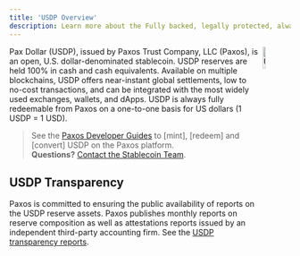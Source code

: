 ```yaml
---
title: 'USDP Overview'
description: Learn more about the Fully backed, legally protected, always available Pax Dollar.
---
```



<img src="/images/usdp.png" alt="USDP" align="right" width="10%" />

Pax Dollar (USDP), issued by Paxos Trust Company, LLC (Paxos), is an open, U.S. dollar-denominated stablecoin.
USDP reserves are held 100% in cash and cash equivalents.
Available on multiple blockchains, USDP offers near-instant global settlements, low to no-cost transactions, and can be integrated with the most widely used exchanges, wallets, and dApps.
USDP is always fully redeemable from Paxos on a one-to-one basis for US dollars (1 USDP  = 1 USD).

> See the [Paxos Developer Guides](/) to [mint], [redeem] and [convert] USDP on the Paxos platform.<br/>**Questions?** [Contact the Stablecoin Team](https://support.paxos.com).

## USDP Transparency

Paxos is committed to ensuring the public availability of reports on the USDP reserve assets.
Paxos publishes monthly reports on reserve composition as well as attestations reports issued by an independent third-party accounting firm. See the [USDP transparency reports](https://paxos.com/usdp-transparency/).
